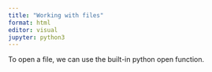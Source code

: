 ```yaml
---
title: "Working with files"
format: html
editor: visual
jupyter: python3
---
```


To open a file, we can use the built-in python open function.
